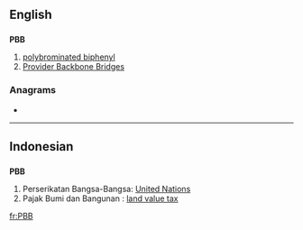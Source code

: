 ==English==

==={{initialism}}===
'''PBB'''

# [[polybrominated biphenyl]]
# [[w:Provider Backbone Bridges|Provider Backbone Bridges]]

===Anagrams===
* {{alphagram|[[BBP#English|BBP]]}} 

----

==Indonesian==

==={{initialism|id}}===
'''PBB'''

# Perserikatan Bangsa-Bangsa: [[United Nations]]
# Pajak Bumi dan Bangunan :  [[land value tax]]

[[fr:PBB]]